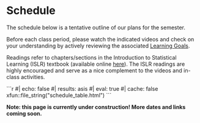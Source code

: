 # Schedule {.unnumbered}

The schedule below is a tentative outline of our plans for the semester.

Before each class period, please watch the indicated videos and check on your understanding by actively reviewing the associated [Learning Goals](learning-objectives.html).

Readings refer to chapters/sections in the Introduction to Statistical Learning (ISLR) textbook (available online [here](https://www.statlearning.com/)). The ISLR readings are highly encouraged and serve as a nice complement to the videos and in-class activities.


````{=html}
```r
#| echo: false
#| results: asis
#| eval: true
#| cache: false
xfun::file_string("schedule_table.html")
```
````

**Note: this page is currently under construction! More dates and links coming soon.**

